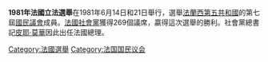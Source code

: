 {{Multiple issues|
{{Expand language|1=fr|time=2021-06-15T07:47:11+00:00}}
{{Unreferenced|time=2022-05-09T01:51:59+00:00}}
}}
'''1981年法國立法選舉'''在1981年6月14日和21日舉行，選舉[[法蘭西第五共和國|法蘭西第五共和國]]的第七屆[[國民議會_(法國)|國民議會]]成員。[[法國社會黨|法國社會黨]]獲得269個議席，贏得這次選舉的勝利。社會黨總書記[[皮耶·莫華|皮耶·莫華]]因此出任法國總理。
{{法國選舉}}
[[Category:法國選舉|Category:法國選舉]]
[[Category:法国国民议会|Category:法国国民议会]]
{{politic-stub}}